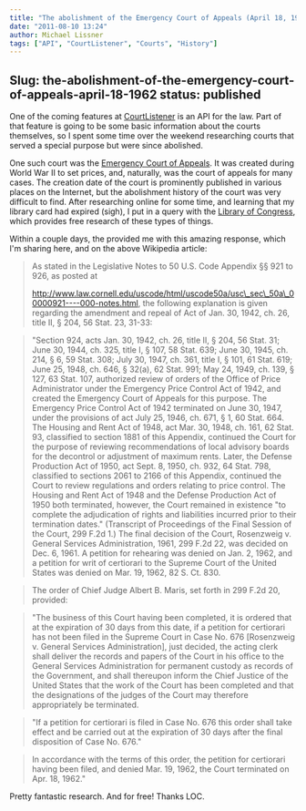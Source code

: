 ```yaml
---
title: "The abolishment of the Emergency Court of Appeals (April 18, 1962)"
date: "2011-08-10 13:24"
author: Michael Lissner
tags: ["API", "CourtListener", "Courts", "History"]
---
```

Slug: the-abolishment-of-the-emergency-court-of-appeals-april-18-1962
status: published
---

One of the coming features at [CourtListener](http://courtlistener.com)
is an API for the law. Part of that feature is going to be some basic
information about the courts themselves, so I spent some time over the
weekend researching courts that served a special purpose but were since
abolished.

One such court was the [Emergency Court of
Appeals](https://secure.wikimedia.org/wikipedia/en/wiki/Emergency_Court_of_Appeals).
It was created during World War II to set prices, and, naturally, was
the court of appeals for many cases. The creation date of the court is
prominently published in various places on the Internet, but the
abolishment history of the court was very difficult to find. After
researching online for some time, and learning that my library card had
expired (sigh), I put in a query with the [Library of
Congress](http://www.loc.gov), which provides free research of these
types of things.

Within a couple days, the provided me with this amazing response, which
I'm sharing here, and on the above Wikipedia article:

> As stated in the Legislative Notes to 50 U.S. Code Appendix §§ 921
> to 926, as posted at
>
> http://www.law.cornell.edu/uscode/html/uscode50a/usc\_sec\_50a\_00000921----000-notes.html,
> the following explanation is given regarding the amendment and repeal
> of Act of Jan. 30, 1942, ch. 26, title II, § 204, 56 Stat. 23, 31-33:

> "Section 924, acts Jan. 30, 1942, ch. 26, title II, § 204, 56 Stat.
> 31; June 30, 1944, ch. 325, title I, § 107, 58 Stat. 639; June 30,
> 1945, ch. 214, § 6, 59 Stat. 308; July 30, 1947, ch. 361, title I, §
> 101, 61 Stat. 619; June 25, 1948, ch. 646, § 32(a), 62 Stat. 991; May
> 24, 1949, ch. 139, § 127, 63 Stat. 107, authorized review of orders
> of the Office of Price Administrator under the Emergency Price Control
> Act of 1942, and created the Emergency Court of Appeals for this
> purpose. The Emergency Price Control Act of 1942 terminated on June
> 30, 1947, under the provisions of act July 25, 1946, ch. 671, § 1, 60
> Stat. 664. The Housing and Rent Act of 1948, act Mar. 30, 1948, ch.
> 161, 62 Stat. 93, classified to section 1881 of this Appendix,
> continued the Court for the purpose of reviewing recommendations of
> local advisory boards for the decontrol or adjustment of maximum
> rents. Later, the Defense Production Act of 1950, act Sept. 8, 1950,
> ch. 932, 64 Stat. 798, classified to sections 2061 to 2166 of this
> Appendix, continued the Court to review regulations and orders
> relating to price control. The Housing and Rent Act of 1948 and the
> Defense Production Act of 1950 both terminated, however, the Court
> remained in existence "to complete the adjudication of rights and
> liabilities incurred prior to their termination dates." (Transcript
> of Proceedings of the Final Session of the Court, 299 F.2d 1.) The
> final decision of the Court, Rosenzweig v. General Services
> Administration, 1961, 299 F.2d 22, was decided on Dec. 6, 1961. A
> petition for rehearing was denied on Jan. 2, 1962, and a petition for
> writ of certiorari to the Supreme Court of the United States was
> denied on Mar. 19, 1962, 82 S. Ct. 830.

> The order of Chief Judge Albert B. Maris, set forth in 299 F.2d 20,
> provided:

> "The business of this Court having been completed, it is ordered
> that at the expiration of 30 days from this date, if a petition for
> certiorari has not been filed in the Supreme Court in Case No. 676
> [Rosenzweig v. General Services Administration], just decided, the
> acting clerk shall deliver the records and papers of the Court in his
> office to the General Services Administration for permanent custody as
> records of the Government, and shall thereupon inform the Chief
> Justice of the United States that the work of the Court has been
> completed and that the designations of the judges of the Court may
> therefore appropriately be terminated.

> "If a petition for certiorari is filed in Case No. 676 this order
> shall take effect and be carried out at the expiration of 30 days
> after the final disposition of Case No. 676."

> In accordance with the terms of this order, the petition for
> certiorari having been filed, and denied Mar. 19, 1962, the Court
> terminated on Apr. 18, 1962."

Pretty fantastic research. And for free! Thanks LOC.

